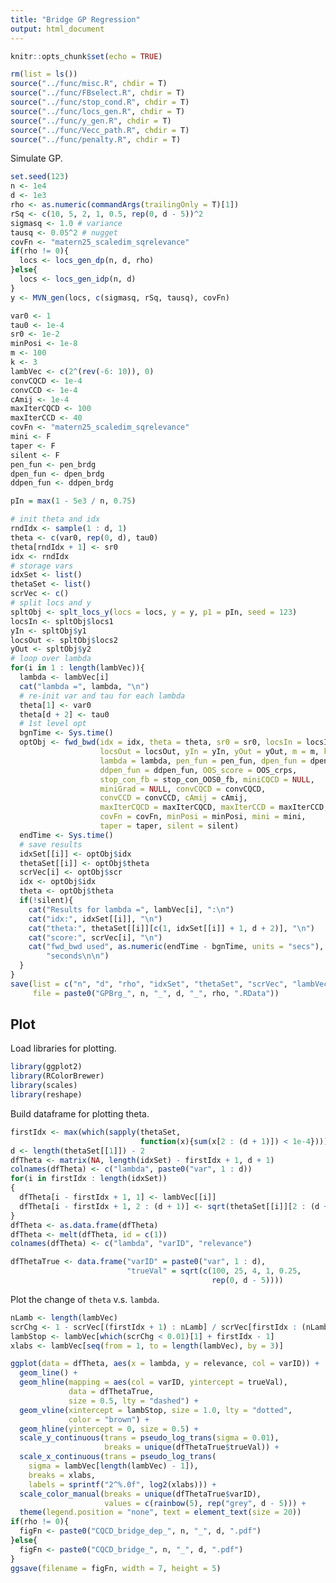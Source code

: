 ```yaml
---
title: "Bridge GP Regression"
output: html_document
---
```


```r
knitr::opts_chunk$set(echo = TRUE)
```

```r
rm(list = ls())
source("../func/misc.R", chdir = T)
source("../func/FBselect.R", chdir = T)
source("../func/stop_cond.R", chdir = T)
source("../func/locs_gen.R", chdir = T)
source("../func/y_gen.R", chdir = T)
source("../func/Vecc_path.R", chdir = T)
source("../func/penalty.R", chdir = T)
```

Simulate GP.
```r
set.seed(123)
n <- 1e4
d <- 1e3
rho <- as.numeric(commandArgs(trailingOnly = T)[1])
rSq <- c(10, 5, 2, 1, 0.5, rep(0, d - 5))^2
sigmasq <- 1.0 # variance
tausq <- 0.05^2 # nugget
covFn <- "matern25_scaledim_sqrelevance"
if(rho != 0){
  locs <- locs_gen_dp(n, d, rho)
}else{
  locs <- locs_gen_idp(n, d)
}
y <- MVN_gen(locs, c(sigmasq, rSq, tausq), covFn)
```

```r
var0 <- 1
tau0 <- 1e-4
sr0 <- 1e-2
minPosi <- 1e-8
m <- 100
k <- 3
lambVec <- c(2^(rev(-6: 10)), 0)
convCQCD <- 1e-4
convCCD <- 1e-4
cAmij <- 1e-4
maxIterCQCD <- 100
maxIterCCD <- 40
covFn <- "matern25_scaledim_sqrelevance"
mini <- F
taper <- F
silent <- F
pen_fun <- pen_brdg
dpen_fun <- dpen_brdg
ddpen_fun <- ddpen_brdg
```

```r
pIn = max(1 - 5e3 / n, 0.75)
```

```r
# init theta and idx
rndIdx <- sample(1 : d, 1)
theta <- c(var0, rep(0, d), tau0)
theta[rndIdx + 1] <- sr0
idx <- rndIdx
# storage vars
idxSet <- list()
thetaSet <- list()
scrVec <- c()
# split locs and y
spltObj <- splt_locs_y(locs = locs, y = y, p1 = pIn, seed = 123)
locsIn <- spltObj$locs1
yIn <- spltObj$y1
locsOut <- spltObj$locs2
yOut <- spltObj$y2
# loop over lambda
for(i in 1 : length(lambVec)){
  lambda <- lambVec[i]
  cat("lambda =", lambda, "\n")
  # re-init var and tau for each lambda
  theta[1] <- var0
  theta[d + 2] <- tau0
  # 1st level opt
  bgnTime <- Sys.time()
  optObj <- fwd_bwd(idx = idx, theta = theta, sr0 = sr0, locsIn = locsIn, 
                    locsOut = locsOut, yIn = yIn, yOut = yOut, m = m, k = k, 
                    lambda = lambda, pen_fun = pen_fun, dpen_fun = dpen_fun, 
                    ddpen_fun = ddpen_fun, OOS_score = OOS_crps, 
                    stop_con_fb = stop_con_OOS0_fb, miniCQCD = NULL, 
                    miniGrad = NULL, convCQCD = convCQCD, 
                    convCCD = convCCD, cAmij = cAmij, 
                    maxIterCQCD = maxIterCQCD, maxIterCCD = maxIterCCD, 
                    covFn = covFn, minPosi = minPosi, mini = mini, 
                    taper = taper, silent = silent)
  endTime <- Sys.time()
  # save results
  idxSet[[i]] <- optObj$idx
  thetaSet[[i]] <- optObj$theta
  scrVec[i] <- optObj$scr
  idx <- optObj$idx
  theta <- optObj$theta
  if(!silent){
    cat("Results for lambda =", lambVec[i], ":\n")
    cat("idx:", idxSet[[i]], "\n")
    cat("theta:", thetaSet[[i]][c(1, idxSet[[i]] + 1, d + 2)], "\n")
    cat("score:", scrVec[i], "\n")
    cat("fwd_bwd used", as.numeric(endTime - bgnTime, units = "secs"), 
        "seconds\n\n")
  }
}
save(list = c("n", "d", "rho", "idxSet", "thetaSet", "scrVec", "lambVec"), 
     file = paste0("GPBrg_", n, "_", d, "_", rho, ".RData"))
```

## Plot

Load libraries for plotting.
```r
library(ggplot2)
library(RColorBrewer)
library(scales)
library(reshape)
```

Build dataframe for plotting theta.
```r
firstIdx <- max(which(sapply(thetaSet, 
                             function(x){sum(x[2 : (d + 1)]) < 1e-4})))
d <- length(thetaSet[[1]]) - 2
dfTheta <- matrix(NA, length(idxSet) - firstIdx + 1, d + 1)
colnames(dfTheta) <- c("lambda", paste0("var", 1 : d))
for(i in firstIdx : length(idxSet))
{
  dfTheta[i - firstIdx + 1, 1] <- lambVec[[i]]
  dfTheta[i - firstIdx + 1, 2 : (d + 1)] <- sqrt(thetaSet[[i]][2 : (d + 1)])
}
dfTheta <- as.data.frame(dfTheta)
dfTheta <- melt(dfTheta, id = c(1))
colnames(dfTheta) <- c("lambda", "varID", "relevance")

dfThetaTrue <- data.frame("varID" = paste0("var", 1 : d), 
                          "trueVal" = sqrt(c(100, 25, 4, 1, 0.25, 
                                             rep(0, d - 5))))
```

Plot the change of `theta` v.s. `lambda`.
```r
nLamb <- length(lambVec)
scrChg <- 1 - scrVec[(firstIdx + 1) : nLamb] / scrVec[firstIdx : (nLamb - 1)] 
lambStop <- lambVec[which(scrChg < 0.01)[1] + firstIdx - 1]
xlabs <- lambVec[seq(from = 1, to = length(lambVec), by = 3)]

ggplot(data = dfTheta, aes(x = lambda, y = relevance, col = varID)) +
  geom_line() +
  geom_hline(mapping = aes(col = varID, yintercept = trueVal), 
             data = dfThetaTrue,
             size = 0.5, lty = "dashed") + 
  geom_vline(xintercept = lambStop, size = 1.0, lty = "dotted", 
             color = "brown") + 
  geom_hline(yintercept = 0, size = 0.5) + 
  scale_y_continuous(trans = pseudo_log_trans(sigma = 0.01),
                     breaks = unique(dfThetaTrue$trueVal)) +
  scale_x_continuous(trans = pseudo_log_trans(
    sigma = lambVec[length(lambVec) - 1]),
    breaks = xlabs,
    labels = sprintf("2^%.0f", log2(xlabs))) +
  scale_color_manual(breaks = unique(dfThetaTrue$varID),
                     values = c(rainbow(5), rep("grey", d - 5))) +
  theme(legend.position = "none", text = element_text(size = 20))
if(rho != 0){
  figFn <- paste0("CQCD_bridge_dep_", n, "_", d, ".pdf")
}else{
  figFn <- paste0("CQCD_bridge_", n, "_", d, ".pdf")
}
ggsave(filename = figFn, width = 7, height = 5)
```








